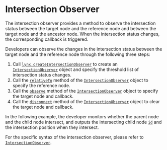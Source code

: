 
# Intersection Observer

The intersection observer provides a method to observe the intersection status between the target node and the reference node and between the target node and the ancestor node. When the intersection status changes, the corresponding callback is triggered.

Developers can observe the changes in the intersection status between the target node and the reference node through the following three steps:

1. Call [`lynx.createIntersectionObserver`](../../../api/lynx-api/lynx/lynx-create-intersection-observer.mdx) to create an [`IntersectionObserver`](../../../api/lynx-api/intersection-observer.mdx) object and specify the threshold list of intersection status changes.
2. Call the [`relativeTo`](../../../api/lynx-api/intersection-observer.mdx) method of the [`IntersectionObserver`](../../../api/lynx-api/intersection-observer/intersection-observer-relative-to.mdx) object to specify the reference node.
3. Call the [`observe`](../../../api/lynx-api/intersection-observer.mdx) method of the [`IntersectionObserver`](../../../api/lynx-api/intersection-observer.mdx) object to specify the target node and callback.
4. Call the [`disconnect`](../../../api/lynx-api/intersection-observer.mdx) method of the [`IntersectionObserver`](../../../api/lynx-api/intersection-observer/intersection-observer-disconnect.mdx) object to clear the target node and callback.

In the following example, the developer monitors whether the parent node and the child node intersect, and outputs the intersecting child node [`id`](../../../api/elements/built-in/view.mdx#id) and the intersection position when they intersect.

<Go
  example="event"
  defaultFile="src/visibility_intersection/index.tsx"
  defaultEntryFile="dist/visibility_intersection.lynx.bundle"
  img="https://lf-lynx.tiktok-cdns.com/obj/lynx-artifacts-oss-sg/lynx-website/assets/doc/event/visibility_intersection.gif"
  highlight="{8-24}"
  entry="src/visibility_intersection"
/>

For the specific syntax of the intersection observer, please refer to [`IntersectionObserver`](../../../api/lynx-api/intersection-observer.mdx).
